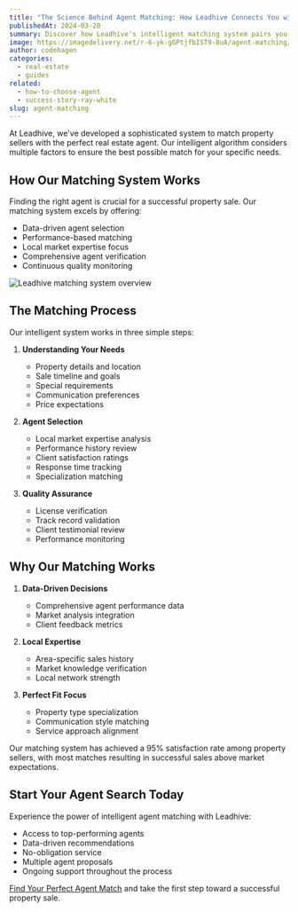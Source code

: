 ```yaml
---
title: "The Science Behind Agent Matching: How Leadhive Connects You with the Perfect Agent"
publishedAt: 2024-03-20
summary: Discover how Leadhive's intelligent matching system pairs you with the ideal real estate agent for your specific property and needs.
image: https://imagedelivery.net/r-6-yk-gGPtjfbIST9-8uA/agent-matching/public
author: codehagen
categories:
  - real-estate
  - guides
related:
  - how-to-choose-agent
  - success-story-ray-white
slug: agent-matching
---
```


At Leadhive, we've developed a sophisticated system to match property sellers with the perfect real estate agent. Our intelligent algorithm considers multiple factors to ensure the best possible match for your specific needs.

## How Our Matching System Works

Finding the right agent is crucial for a successful property sale. Our matching system excels by offering:

- Data-driven agent selection
- Performance-based matching
- Local market expertise focus
- Comprehensive agent verification
- Continuous quality monitoring

<Image
  alt="Leadhive matching system overview"
  src="https://imagedelivery.net/r-6-yk-gGPtjfbIST9-8uA/matching-process/public"
  width={1200}
  height={675}
/>

## The Matching Process

Our intelligent system works in three simple steps:

1. **Understanding Your Needs**
   - Property details and location
   - Sale timeline and goals
   - Special requirements
   - Communication preferences
   - Price expectations

2. **Agent Selection**
   - Local market expertise analysis
   - Performance history review
   - Client satisfaction ratings
   - Response time tracking
   - Specialization matching

3. **Quality Assurance**
   - License verification
   - Track record validation
   - Client testimonial review
   - Performance monitoring

<Quote
  author="David Thompson"
  authorSrc="https://randomuser.me/api/portraits/men/12.jpg"
  title="Property Seller"
  company="Brisbane"
  companySrc="https://imagedelivery.net/r-6-yk-gGPtjfbIST9-8uA/brisbane-icon/public"
  text="The agent Leadhive matched me with was perfect. They understood exactly what I needed and achieved a great result for my property."
/>

## Why Our Matching Works

1. **Data-Driven Decisions**
   - Comprehensive agent performance data
   - Market analysis integration
   - Client feedback metrics

2. **Local Expertise**
   - Area-specific sales history
   - Market knowledge verification
   - Local network strength

3. **Perfect Fit Focus**
   - Property type specialization
   - Communication style matching
   - Service approach alignment

<Note variant="success">
  Our matching system has achieved a 95% satisfaction rate among property sellers, with most matches resulting in successful sales above market expectations.
</Note>

## Start Your Agent Search Today

Experience the power of intelligent agent matching with Leadhive:

- Access to top-performing agents
- Data-driven recommendations
- No-obligation service
- Multiple agent proposals
- Ongoing support throughout the process

[Find Your Perfect Agent Match](/au/real-estate/sign-up) and take the first step toward a successful property sale. 